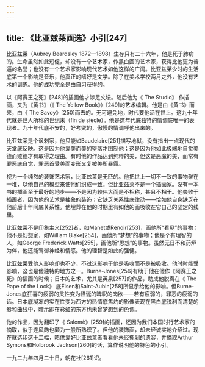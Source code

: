```yaml
---
---
---
```

title: 《比亚兹莱画选》小引[247]
---




比亚兹莱（Aubrey Beardsley 1872—1898）生存只有二十六年，他是死于肺病的。生命虽然如此短促，却没有一个艺术家，作黑白画的艺术家，获得比他更为普遍的名誉；也没有一个艺术家影响现代艺术如他这样的广阔。比亚兹莱少时的生活底第一个影响是音乐，他真正的嗜好是文学。除了在美术学校两月之外，他没有艺术的训练。他的成功完全是由自习获得的。

以《阿赛王之死》[248]的插画他才涉足文坛。随后他为《 The Studio》 作插画，又为《黄书》（《 The Yellow Book》）[249]的艺术编辑。他是由《黄书》而来，由《 The Savoy》[250]而去的。无可避免地，时代要他活在世上。这九十年代就是世人所称的世纪末（fin de siècle）。他是这年代底独特的情调底唯一的表现者。九十年代底不安的，好考究的，傲慢的情调呼他出来的。

比亚兹莱是个讽刺家，他只能如Baudelaire[251]描写地狱，没有指出一点现代的天堂底反映。这是因为他爱美而美的堕落才困制他；这是因为他如此极端地自觉美德而败德才有取得之理由。有时他的作品达到纯粹的美，但这是恶魔的美，而常有罪恶底自觉，罪恶首受美而变形又复被美所暴露。

视为一个纯然的装饰艺术家，比亚兹莱是无匹的。他把世上一切不一致的事物聚在一堆，以他自己的模型来使他们织成一致。但比亚兹莱不是一个插画家。没有一本书的插画至于最好的地步——不是因为较伟大而是不相称，甚且不相干。他失败于插画者，因为他的艺术是抽象的装饰；它缺乏关系性底律动——恰如他自身缺乏在他前后十年间底关系性。他埋葬在他的时期里有如他的画吸收在它自己的坚定的线里。

比亚兹莱不是印象主义[252]者，如Manet或Renoir[253]，画他所“看见”的事物；他不是幻想家，如William Blake[254]，画他所“梦想”的事物；他是个有理智的人，如George Frederick Watts[255]，画他所“思想”的事物。虽然无日不和药炉为伴，他还能驾御神经和情感。他的理智是如此的强健。

比亚兹莱受他人影响却也不少，不过这影响于他是吸收而不是被吸收。他时时能受影响，这也是他独特的地方之一。Burne-Jones[256]有助于他在他作《阿赛王之死》的插画的时候；日本的艺术，尤其是英泉[257]的作品，助成他脱离在《 The Rape of the Lock》 底Eisen和Saint-Aubin[258]所显示给他的影响。但Burne-Jones底狂喜的疲弱的灵性变为怪诞的睥睨的肉欲——若有疲弱的，罪恶的疲弱的话。日本底凝冻的实在性变为西方的热情底焦灼的影像表现在黑白底锐利而清楚的影和曲线中，暗示即在彩虹的东方也未曾梦想到的色调。

他的作品，因为翻印了《 Salomè》[259]的插画，还因为我们本国时行艺术家的摘取，似乎连风韵也颇为一般所熟识了。但他的装饰画，却未经诚实地介绍过。现在就选印这十二幅，略供爱好比亚兹莱者看看他未经撕剥的遗容，并摘取Arthur Symons和Holbrook Jackson[260]的话，算作说明他的特色的小引。

一九二九年四月二十日，朝花社[261]识。